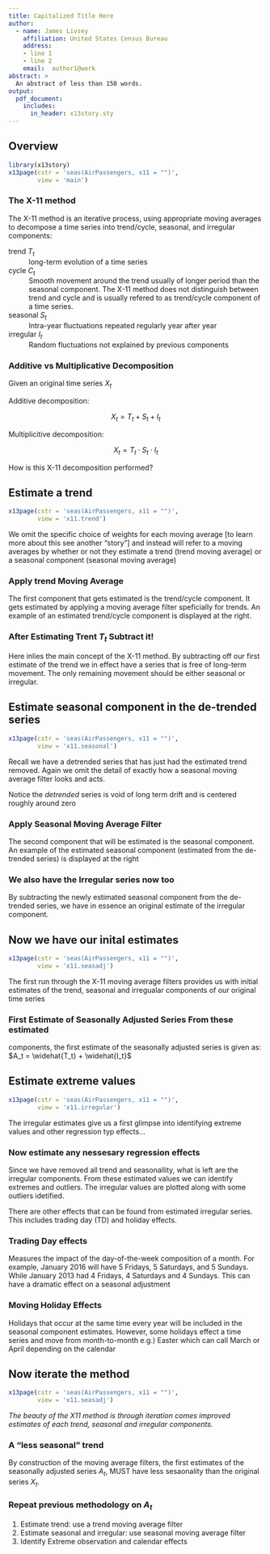 ```yaml
---
title: Capitalized Title Here
author:
  - name: James Livsey
    affiliation: United States Census Bureau
    address:
    - line 1
    - line 2
    email:  author1@work
abstract: >
  An abstract of less than 150 words.
output: 
  pdf_document:
    includes:
      in_header: x13story.sty   
---
```



## Overview

```r
library(x13story)
x13page(cstr = 'seas(AirPassengers, x11 = "")',
        view = 'main')
```


### The X-11 method

The X-11 method is an iterative process, using appropriate moving averages to decompose a time series into trend/cycle, seasonal, and irregular components:

trend $T_t$
  : long-term evolution of a time series

cycle $C_t$
  : Smooth movement around the trend usually of longer period than the seasonal component. The X-11 method does not distinguish between trend and cycle and is usually refered to as trend/cycle component of a time series.

seasonal $S_t$
  : Intra-year fluctuations repeated regularly year after year

irregular $I_t$
  : Random fluctuations not explained by previous components

### Additive vs Multiplicative Decomposition

Given an original time series $X_t$  

Additive decomposition:   

$$X_t = T_t + S_t + I_t$$ 

Multiplicitive decomposition: 

$$X_t = T_t \cdot S_t \cdot I_t$$

How is this X-11 decomposition performed?



## Estimate a trend

```r
x13page(cstr = 'seas(AirPassengers, x11 = "")',
        view = 'x11.trend')
```

We omit the specific choice of weights for each moving average [to learn more
about this see another "story"] and instead will refer to a moving averages by
whether or not they estimate a trend (trend moving average) or a seasonal
component (seasonal moving average)

### Apply trend Moving Average

The first component that gets estimated is the trend/cycle component. It gets
estimated by applying a moving average filter speficially for trends. An example
of an estimated trend/cycle component is displayed at the right.

### After Estimating Trent $T_t$ Subtract it!

Here inlies the main concept of the X-11 method. By subtracting off our first
estimate of the trend we in effect have a series that is free of long-term
movement. The only remaining movement should be either seasonal or irregular.


## Estimate seasonal component in the de-trended series

```r
x13page(cstr = 'seas(AirPassengers, x11 = "")',
        view = 'x11.seasonal')
```

Recall we have a detrended series that has just had the estimated trend removed. Again we omit the detail of exactly how a seasonal moving average filter looks and acts. 

Notice the *detrended* series is void of long term drift and is centered roughly around zero


### Apply Seasonal Moving Average Filter

The second component that will be estimated is the seasonal component. An
example of the estimated seasonal component (estimated from the de-trended
series) is displayed at the right


### We also have the Irregular series now too

By subtracting the newly estimated seasonal component from the de-trended
series, we have in essence an original estimate of the irregular component.

## Now we have our inital estimates 

```r
x13page(cstr = 'seas(AirPassengers, x11 = "")',
        view = 'x11.seasadj')
```

The first run through the X-11 moving average filters provides us with initial 
estimates of the trend, seasonal and irregualar components of our original
time series


### First Estimate of Seasonally Adjusted Series From these estimated
components, the first estimate of the seasonally adjusted series is given as:
$A_t = \widehat{T_t} + \widehat{I_t}$


## Estimate extreme values

```r
x13page(cstr = 'seas(AirPassengers, x11 = "")',
        view = 'x11.irregular')
```

The irregular estimates give us a first glimpse into identifying extreme values and other regression typ effects...


### Now estimate any nessesary regression effects

Since we have removed all trend and seasonallity, what is left are the irregular components. From these estimated values we can identify extremes and outliers. The irregular values are plotted along with some outliers idetified. 

There are other effects that can be found from estimated irregular series. This includes trading day (TD) and holiday effects.

### Trading Day effects

Measures the impact of the day-of-the-week composition of a month. For example, January 2016 will have 5 Fridays, 5 Saturdays, and 5 Sundays. While January 2013 had 4 Fridays, 4 Saturdays and 4 Sundays. This can have a dramatic effect on a seasonal adjustment 

### Moving Holiday Effects

Holidays that occur at the same time every year will be included in the seasonal component estimates. However, some holidays effect a time series and move from month-to-month e.g.) Easter which can call March or April depending on the calendar


## Now iterate the method

```r
x13page(cstr = 'seas(AirPassengers, x11 = "")',
        view = 'x11.seasadj')
```

*The beauty of the X11 method is through iteration comes improved estimates of each trend, seasonal and irregular components.*


### A "less seasonal" trend

By construction of the moving average filters, the first estimates of the seasonally adjusted series $A_t$, MUST have less sesaonality than the original series $X_t$. 


### Repeat previous methodology on $A_t$

1. Estimate trend: use a trend moving average filter  
2. Estimate seasonal and irregular: use seasonal moving average filter  
3. Identify Extreme observation and calendar effects  








